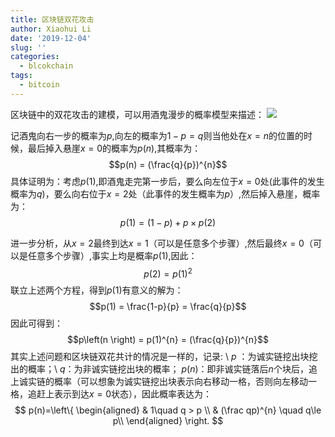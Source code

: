 ```yaml
---
title: 区块链双花攻击
author: Xiaohui Li
date: '2019-12-04'
slug: ''
categories:
  - blcokchain
tags:
  - bitcoin
---
```


\quad \quad 区块链中的双花攻击的建模，可以用酒鬼漫步的概率模型来描述：
![](/post/2019-12-04-_files/酒鬼漫步.png)


\quad \quad 记酒鬼向右一步的概率为$p$,向左的概率为$1- p = q$则当他处在$x = n$的位置的时候，最后掉入悬崖$x = 0$的概率为$p(n)$,其概率为：
$$p(n) = (\frac{q}{p})^{n}$$
具体证明为：考虑$p(1)$,即酒鬼走完第一步后，要么向左位于$x = 0$处(此事件的发生概率为$q$)，要么向右位于$x = 2$处（此事件的发生概率为$p$）,然后掉入悬崖，概率为：
$$p(1) =  (1- p) + p \times  p(2)$$

进一步分析，从$x = 2$最终到达$x = 1$（可以是任意多个步骤）,然后最终$x = 0$（可以是任意多个步骤）,事实上均是概率$p(1)$,因此：
$$p(2) = p(1)^{2}$$
联立上述两个方程，得到$p(1)$有意义的解为：$$p(1) = \frac{1-p}{p} = \frac{q}{p}$$
因此可得到：
$$p\left(n \right) = p(1)^{n} = (\frac{q}{p})^{n}$$
其实上述问题和区块链双花共计的情况是一样的，记录: \\ 
$p$ ：为诚实链挖出块挖出的概率；\\
$q$：为非诚实链挖出块的概率；
$p(n)$：即非诚实链落后$n$个块后，追上诚实链的概率（可以想象为诚实链挖出块表示向右移动一格，否则向左移动一格，追赶上表示到达$x = 0$状态），因此概率表达为：
$$ p(n)=\left\{
\begin{aligned}
 & 1\quad q > p \\
 & (\frac qp)^{n} \quad q\le p\\
\end{aligned}
\right.
$$
